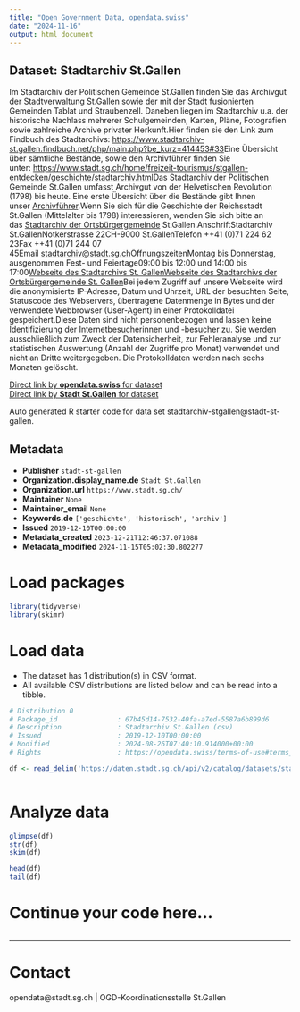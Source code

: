 ```yaml
---
title: "Open Government Data, opendata.swiss"
date: "2024-11-16"
output: html_document
---
```


## Dataset: Stadtarchiv St.Gallen

Im Stadtarchiv der Politischen Gemeinde St.Gallen finden Sie das Archivgut der Stadtverwaltung St.Gallen sowie der mit der Stadt fusionierten Gemeinden Tablat und Straubenzell. Daneben liegen im Stadtarchiv u.a. der historische Nachlass mehrerer Schulgemeinden, Karten, Pläne, Fotografien sowie zahlreiche Archive privater Herkunft.Hier finden sie den Link zum Findbuch des Stadtarchivs: [https://www.stadtarchiv-st.gallen.findbuch.net/php/main.php?be_kurz=414453#33](https://www.stadtarchiv-st.gallen.findbuch.net/php/main.php?be_kurz=414453#33)[](https://www.stadtarchiv-st.gallen.findbuch.net/php/main.php?be_kurz=414453#33)Eine Übersicht über sämtliche Bestände, sowie den Archivführer finden Sie unter: [https://www.stadt.sg.ch/home/freizeit-tourismus/stgallen-entdecken/geschichte/stadtarchiv.html](https://www.stadt.sg.ch/home/freizeit-tourismus/stgallen-entdecken/geschichte/stadtarchiv.html)[](https://www.stadt.sg.ch/home/freizeit-tourismus/stgallen-entdecken/geschichte/stadtarchiv.html)Das Stadtarchiv der Politischen Gemeinde St.Gallen umfasst Archivgut von der Helvetischen Revolution (1798) bis heute. Eine erste Übersicht über die Bestände gibt Ihnen unser [Archivführer](https://www.stadtarchiv-st.gallen.findbuch.net/home/Archivfuehrer%20-%20Auszug.pdf).Wenn Sie sich für die Geschichte der Reichsstadt St.Gallen (Mittelalter bis 1798) interessieren, wenden Sie sich bitte an das [Stadtarchiv der Ortsbürgergemeinde](http://www.stadtarchiv.ch/) St.Gallen.AnschriftStadtarchiv St.GallenNotkerstrasse 22CH-9000 St.GallenTelefon ++41 (0)71 224 62 23Fax ++41 (0)71 244 07 45Email [stadtarchiv@stadt.sg.ch](mailto:stadtarchiv@stadt.sg.ch)ÖffnungszeitenMontag bis Donnerstag, ausgenommen Fest- und Feiertage09:00 bis 12:00 und 14:00 bis 17:00[Webseite des Stadtarchivs St. Gallen](http://www.stadt.sg.ch/home/freizeit-tourismus/stgallen-entdecken/geschichte/stadtarchiv.html)[Webseite des Stadtarchivs der Ortsbürgergemeinde St. Gallen](http://www.stadtarchiv.ch/)Bei jedem Zugriff auf unsere Webseite wird die anonymisierte IP-Adresse, Datum und Uhrzeit, URL der besuchten Seite, Statuscode des Webservers, übertragene Datenmenge in Bytes und der verwendete Webbrowser (User-Agent) in einer Protokolldatei gespeichert.Diese Daten sind nicht personenbezogen und lassen keine Identifizierung der Internetbesucherinnen und -besucher zu. Sie werden ausschließlich zum Zweck der Datensicherheit, zur Fehleranalyse und zur statistischen Auswertung (Anzahl der Zugriffe pro Monat) verwendet und nicht an Dritte weitergegeben. Die Protokolldaten werden nach sechs Monaten gelöscht.

[Direct link by **opendata.swiss** for dataset](https://opendata.swiss/de/dataset/stadtarchiv-st-gallen)<br>
[Direct link by **Stadt St.Gallen** for dataset](https://daten.stadt.sg.ch/explore/dataset/stadtarchiv-stgallen/)

Auto generated R starter code for data set stadtarchiv-stgallen@stadt-st-gallen.

## Metadata

- **Publisher** `stadt-st-gallen`
- **Organization.display_name.de** `Stadt St.Gallen`
- **Organization.url** `https://www.stadt.sg.ch/`
- **Maintainer** `None`
- **Maintainer_email** `None`
- **Keywords.de** `['geschichte', 'historisch', 'archiv']`
- **Issued** `2019-12-10T00:00:00`
- **Metadata_created** `2023-12-21T12:46:37.071088`
- **Metadata_modified** `2024-11-15T05:02:30.802277`


# Load packages

```r

library(tidyverse)
library(skimr)

```

# Load data

-   The dataset has 1 distribution(s) in CSV format.
-   All available CSV distributions are listed below and can be read into a tibble.

```r

# Distribution 0
# Package_id               : 67b45d14-7532-40fa-a7ed-5587a6b899d6
# Description              : Stadtarchiv St.Gallen (csv)
# Issued                   : 2019-12-10T00:00:00
# Modified                 : 2024-08-26T07:40:10.914000+00:00
# Rights                   : https://opendata.swiss/terms-of-use#terms_by

df <- read_delim('https://daten.stadt.sg.ch/api/v2/catalog/datasets/stadtarchiv-stgallen/exports/csv?use_labels=true')



```

# Analyze data

```r

glimpse(df)
str(df)
skim(df)

head(df)
tail(df)

```

# Continue your code here...

```r

```

------------------------------------------------------------------------

# Contact

opendata@stadt.sg.ch | OGD-Koordinationsstelle St.Gallen
